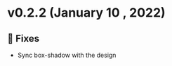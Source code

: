 
<Meta title="Releases/v0.2.x/v0.2.2" />

<style> {`
  code {
    background-color: transparent!important;
  }
`}</style>

# v0.2.2 (January 10 , 2022)

## 🐛 Fixes
- Sync box-shadow with the design

